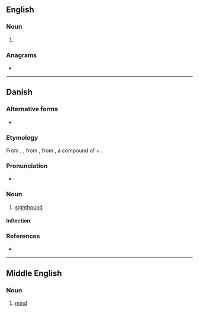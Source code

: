 ==English==

===Noun===
{{en-noun}}

# {{obsolete spelling of|en|mind}}

===Anagrams===
* {{anagrams|en|a=demny|Mendy}}

----

==Danish==

===Alternative forms===
* {{l|da|mønde}} {{qualifier|obsolete}}

===Etymology===
From {{w|Middle Danish}} {{m|da|miønd}}, {{m|da|miøhund}}, from {{inh|da|gmq-oda|miohund|miōhund}}, from {{inh|da|non|mjóhundr}}, a compound of {{m|non|mjór||thin, slender}} + {{m|non|hundr||dog}}.

===Pronunciation===
* {{IPA|da|/mønə/|[ˈmønə]}}

===Noun===
{{da-noun|n|r}}

# [[sighthound]]

====Inflection====
{{da-noun-infl|n|r}}

===References===
* {{R:ODS online}}

----

==Middle English==
<!--this Middle English entry was created using Template:new enm entry-->

===Noun===
{{enm-noun}}

# [[mind]]
